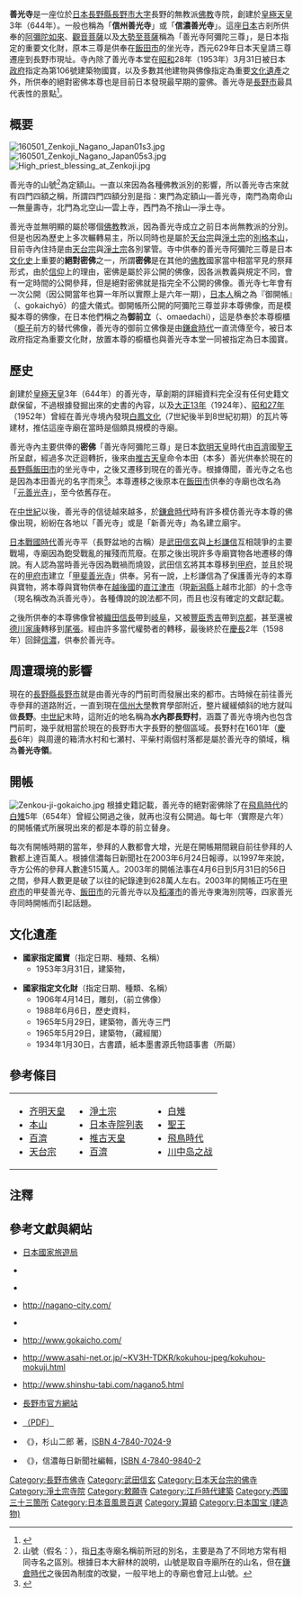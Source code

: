 {{Otheruses|subject=日本長野縣長野市的善光寺|other=其他用法|善光寺 (消歧義)}}
{{日本寺院
|名称 = 善光寺
|画像 = [[File:160501_Zenkoji_Nagano_Japan06s3.jpg|300px]]<br />本堂（国宝）
|hiragana =ぜんこうじ
|romaji =Zenkōji
|所在地 = 長野縣長野市元善町491
|位置 = {{coord|36|39|42.12|N|138|11|15.76|E|region:JP-20_type:landmark_scale:10000|display=inline,title}}
|山号 = 定額山
|宗派 = 無宗派
|本尊 = 一光三尊阿彌陀如來（絕對密佛）
|創建年 =[[皇極天皇|皇極天皇]]3年（644年）
|開基 =皇極天皇（勅願）
|正式名 = 
|別称 = 信州善光寺、信濃善光寺
|札所等 = [[西國三十三箇所|西國三十三箇所]]・[[坂東三十三箇所|坂東三十三箇所]]・[[秩父三十三箇所|秩父三十三箇所]]（各番外札所）
|文化財 = 本堂（國寶）<br />三門、銅造阿彌陀如來及兩脇侍立像等等（重要文化財）
|}}

'''善光寺'''是一座位於[[日本|日本]][[長野縣|長野縣]][[長野市|長野市]][[大字_(行政區劃)|大字]]長野的無教派[[佛教|佛教]]寺院，創建於[[皇極天皇|皇極天皇]]3年（644年）。一般也稱為「'''信州善光寺'''」或「'''信濃善光寺'''」。這座[[日本|日本]]古剎所供奉的[[阿彌陀佛|阿彌陀如來]]、[[觀音菩薩|觀音菩薩]]以及[[大勢至菩薩|大勢至菩薩]]稱為「善光寺阿彌陀三尊」，是日本指定的重要文化財，原本三尊是供奉在[[飯田市|飯田市]]的坐光寺，西元629年日本天皇請三尊遷座到長野市現址。寺內除了善光寺本堂在[[昭和|昭和]]28年（1953年）3月31日被日本[[政府|政府]]指定為第106號建築物國寶，以及多數其他建物與佛像指定為重要[[文化遺產|文化遺產]]之外，所供奉的絕對密佛本尊也是目前日本發現最早期的靈佛。善光寺是[[長野市|長野市]]最具代表性的景點<ref>{{cite book|author1=黃雨柔|coauthors=周麗淑|title=東京近郊攻略完全制霸─長野‧群馬‧栃木|date=2017-04-20|publisher=墨刻|isbn=9789862893333|accessdate=2018-03-05}}</ref>。

== 概要 ==
[[File:160501_Zenkoji_Nagano_Japan01s3.jpg|thumb]]
[[File:160501_Zenkoji_Nagano_Japan05s3.jpg|thumb]]
[[File:High_priest_blessing_at_Zenkoji.jpg|thumb]]

善光寺的山號<ref>山號（假名：{{lang|ja|さんごう}}），指[[日本|日本]]寺廟名稱前所冠的別名，主要是為了不同地方常有相同寺名之區別。根據日本大辭林的說明，山號是取自寺廟所在的山名，但在[[鎌倉時代|鎌倉時代]]之後因為制度的改變，一般平地上的寺廟也會冠上山號。</ref>為定額山。一直以來因為各種佛教派別的影響，所以善光寺古來就有四門四額之稱，所謂四門四額分別是指：東門為定額山—善光寺，南門為南命山—無量壽寺，北門為北空山—雲上寺，西門為不捨山—淨土寺。

善光寺並無明顯的屬於哪個[[佛教|佛教]]教派，因為善光寺成立之前日本尚無教派的分別。但是也因為歷史上多次輾轉易主，所以同時也是屬於[[天台宗|天台宗]]與[[净土宗_(日本)|淨土宗]]的[[本山|別格本山]]，目前寺內住持是由[[天台宗|天台宗]]與[[净土宗_(日本)|淨土宗]]各別掌管。寺中供奉的善光寺阿彌陀三尊是日本[[文化史|文化史]]上重要的'''絕對密佛'''之一，所謂'''密佛'''是在其他的[[佛教|佛教]]國家當中相當罕見的祭拜形式，由於[[信仰|信仰]]上的理由，密佛是屬於非公開的佛像，因各派教義與規定不同，會有一定時間的公開參拜，但是絕對密佛就是指完全不公開的佛像。善光寺七年會有一次公開（因公開當年也算一年所以實際上是六年一期），[[日本人|日本人]]稱之為『御開帳』（{{lang|ja|ご開帳、ごかいちょう}}、gokaichyō）的盛大儀式。御開帳所公開的阿彌陀三尊並非本尊佛像，而是模擬本尊的佛像，在日本他們稱之為'''御前立'''（{{lang|ja|おまえだち}}、omaedachi），這是恭奉於本尊櫥櫃（[[龕#櫥子|櫥子]]前方的替代佛像，善光寺的御前立佛像是由[[鎌倉時代|鎌倉時代]]一直流傳至今，被日本政府指定為重要文化財，放置本尊的櫥櫃也與善光寺本堂一同被指定為日本國寶。

== 歷史 ==
創建於[[皇極天皇|皇極天皇]]3年（644年）的善光寺，草創期的詳細資料完全沒有任何史籍文獻保留，不過根據發掘出來的史書的內容，以及[[大正|大正13年]]（1924年）、[[昭和|昭和27年]]（1952年）曾經在善光寺境內發現[[白鳳時代|白鳳文化]]（7世紀後半到8世紀初期）的瓦片等建材，推估這座寺廟在當時是個頗具規模的寺廟。

善光寺內主要供俸的'''密佛'''「善光寺阿彌陀三尊」是日本[[欽明天皇|欽明天皇]]時代由[[百濟|百濟]]國[[聖王|聖王]]所呈獻，經過多次迂迴轉折，後來由[[推古天皇|推古天皇]]命令本田（本多）善光供奉於現在的[[長野縣|長野縣]][[飯田市|飯田市]]的坐光寺中，之後又遷移到現在的善光寺。根據傳聞，善光寺之名也是因為本田善光的名字而來<ref>{{cite book|author1=陳映伃|coauthors=林倩伃|title=日本玩全指南 : Japan guide & map|date=2013|publisher=宏碩文化|location=新北市|isbn=9789865977764|pages=140|url=https://books.google.com.tw/books?id=FYBGAwAAQBAJ&pg=PA140&lpg=PA140&dq=%E5%96%84%E5%85%89%E5%AF%BA+%E6%97%A5%E6%9C%AC+%E6%AD%B7%E5%8F%B2&source=bl&ots=DpIqINcGbQ&sig=-edSImYQzHQ1TXN1x6SmPz8mbSY&hl=zh-TW&sa=X&ved=0ahUKEwjiha7QzNTZAhWJWLwKHY2BBeQ4FBDoAQglMAA#v=onepage&q=%E5%96%84%E5%85%89%E5%AF%BA%20%E6%97%A5%E6%9C%AC%20%E6%AD%B7%E5%8F%B2&f=false|accessdate=2018-03-05|archive-date=2020-12-21|archive-url=https://web.archive.org/web/20201221150227/https://books.google.com.tw/books?id=FYBGAwAAQBAJ&pg=PA140&lpg=PA140&dq=%E5%96%84%E5%85%89%E5%AF%BA+%E6%97%A5%E6%9C%AC+%E6%AD%B7%E5%8F%B2&source=bl&ots=DpIqINcGbQ&sig=-edSImYQzHQ1TXN1x6SmPz8mbSY&hl=zh-TW&sa=X&ved=0ahUKEwjiha7QzNTZAhWJWLwKHY2BBeQ4FBDoAQglMAA#v=onepage&q=%E5%96%84%E5%85%89%E5%AF%BA%20%E6%97%A5%E6%9C%AC%20%E6%AD%B7%E5%8F%B2&f=false|dead-url=no}}</ref>。本尊遷移之後原本在[[飯田市|飯田市]]供奉的寺廟也改名為「[[元善光寺|元善光寺]]」，至今依舊存在。

在[[中世紀|中世紀]]以後，善光寺的信徒越來越多，於[[鎌倉時代|鎌倉時代]]時有許多模仿善光寺本尊的佛像出現，紛紛在各地以「善光寺」或是「新善光寺」為名建立廟宇。

[[日本戰國|日本戰國時代]]善光寺平（長野盆地的古稱）是[[武田信玄|武田信玄]]與[[上杉謙信|上杉謙信]]互相競爭的主要戰場，寺廟因為飽受戰亂的摧殘而荒廢。在那之後出現許多寺廟寶物各地遷移的傳說。有人認為當時善光寺因為戰禍而燒毀，武田信玄將其本尊移到[[甲府|甲府]]，並且於現在的[[甲府市|甲府市]]建立「[[甲斐善光寺|甲斐善光寺]]」供奉。另有一說，上杉謙信為了保護善光寺的本尊與寶物，將本尊與寶物供奉在[[越後國|越後國]]的[[上越市|直江津市]]（現[[新潟縣|新潟縣]]上越市北部）的十念寺（現名稱改為浜善光寺）。各種傳說的說法都不同，而且也沒有確定的文獻記載。

之後所供奉的本尊佛像曾被[[織田信長|織田信長]]帶到[[岐阜市|岐阜]]，又被[[豐臣秀吉|豐臣秀吉]]帶到[[京都|京都]]，甚至還被[[德川家康|德川家康]]轉移到[[尾張國|尾張]]。經由許多當代權勢者的轉移，最後終於在[[慶長|慶長]]2年（1598年）回歸[[信濃國|信濃]]，供奉於善光寺。

== 周遭環境的影響 ==
現在的[[長野縣|長野縣]][[長野市|長野市]]就是由善光寺的門前町而發展出來的都市。古時候在前往善光寺參拜的道路附近，一直到現在[[信州大學|信州大學]]教育學部附近，整片緩緩傾斜的地方就叫做'''長野'''。[[中世紀|中世紀]]末時，這附近的地名稱為'''水內郡長野村'''，涵蓋了善光寺境內也包含門前町，幾乎就相當於現在的長野市大字長野的整個區域。長野村在1601年（[[慶長|慶長]]6年）與周邊的箱清水村和七瀬村、平柴村兩個村落都是屬於善光寺的領域，稱為'''善光寺領'''。

== 開帳 ==
[[File:Zenkou-ji-gokaicho.jpg|thumb]]
根據史籍記載，善光寺的絕對密佛除了在[[飛鳥時代|飛鳥時代]]的[[白雉|白雉]]5年（654年）曾經公開過之後，就再也沒有公開過。每七年（實際是六年）的開帳儀式所展現出來的都是本尊的前立替身。

每次有開帳時期的當年，參拜的人數都會大增，光是在開帳期間親自前往參拜的人數都上達百萬人。根據信濃每日新聞社在2003年6月24日報導，以1997年來說，寺方公佈的參拜人數達515萬人。2003年的開帳法事在4月6日到5月31日的56日之間，參拜人數更是破了以往的紀錄達到628萬人左右。2003年的開帳正巧在[[甲府市|甲府市]]的甲斐善光寺、[[飯田市|飯田市]]的元善光寺以及[[稻澤市|稻澤市]]的善光寺東海別院等，四家善光寺同時開帳而引起話題。

== 文化遺產 ==
*'''國家指定國寶'''（指定日期、種類、名稱）
** 1953年3月31日，建築物，{{lang|ja|善光寺本堂 附厨子１基}}

*'''國家指定文化財'''（指定日期、種類、名稱）
** 1906年4月14日，雕刻，{{lang|ja|金銅阿弥陀如来及両脇侍立}}（前立佛像）
** 1988年6月6日，歷史資料，{{lang|ja|善光寺造営図}}
** 1965年5月29日，建築物，善光寺三門
** 1965年5月29日，建築物，{{lang|ja|善光寺経蔵}}（藏經閣）
** 1934年1月30日，古書蹟，紙本墨書源氏物語事書（{{lang|ja|大勧進}}所屬）

== 參考條目 ==
{|
|valign="top"|
*[[齐明天皇|齐明天皇]]
*[[本山|本山]]
*[[百濟|百濟]]
*[[天台宗|天台宗]]
|valign="top"|
*[[淨土宗|淨土宗]]
*[[日本寺院列表|日本寺院列表]]
*[[推古天皇|推古天皇]]
*[[百濟|百濟]]
|valign="top"|
*[[白雉|白雉]]
*[[聖王|聖王]]
*[[飛鳥時代|飛鳥時代]]
*[[川中岛之战|川中岛之战]]
|}

==注釋==
{{noteFoot|1=
{{noteTag|name=note1|1=指日本寺廟名稱前所冠的別名，主要是為了不同地方常有相同寺名之區別。根據日本大辭林的說明，山號是取自寺廟所在的山名，但在鎌倉時代之後因為制度的改變，一般平地上的寺廟也會冠上山號。}}
}}

== 參考文獻與網站 ==
{{Portal box|日本|佛教|建築}}
{{Commonscat|Zenkoji}}
* {{zh-hant}}[http://www.welcome2japan.hk/location/regional/nagano/zenkouji.html 日本國家旅遊局]{{Wayback|url=http://www.welcome2japan.hk/location/regional/nagano/zenkouji.html |date=20190517022950 }}
* {{ja}}[https://web.archive.org/web/20070203052858/http://www.zenkoji.jp/index2.html {{lang|ja|信州善光寺}}]
* {{ja}}[https://web.archive.org/web/20070212231956/http://www10.ocn.ne.jp/~mk123456/sonota/zenn.htm {{lang|ja|善光寺-古寺散策}}]
* {{ja}}http://nagano-city.com/{{Wayback|url=http://nagano-city.com/ |date=20070121030354 }}
* {{ja}}[https://archive.is/20130427090442/http://homepage2.nifty.com/amida/sangou.htm {{lang|ja|山号}}]
* {{ja}}http://www.gokaicho.com/{{Wayback|url=http://www.gokaicho.com/ |date=20201214112615 }}
* {{ja}}http://www.asahi-net.or.jp/~KV3H-TDKR/kokuhou-jpeg/kokuhou-mokuji.html{{Wayback|url=http://www.asahi-net.or.jp/~KV3H-TDKR/kokuhou-jpeg/kokuhou-mokuji.html |date=20201221150246 }}
* {{ja}}http://www.shinshu-tabi.com/nagano5.html{{Wayback|url=http://www.shinshu-tabi.com/nagano5.html |date=20201221150258 }}
* {{ja}}[http://www.city.nagano.nagano.jp/ 長野市官方網站]{{Wayback|url=http://www.city.nagano.nagano.jp/ |date=20060127020041 }}
* {{ja}}[https://web.archive.org/web/20070927185509/http://www.city.nagano.nagano.jp/upload/1/bunka_database_001.pdf {{lang|ja|善光寺本堂附厨子一基}}（PDF）]
* {{ja}}《{{lang|ja|善光寺建立の謎　日本文化史の探求}}》，杉山二郎 著，[http://www.amazon.co.jp/%E5%96%84%E5%85%89%E5%AF%BA%E5%BB%BA%E7%AB%8B%E3%81%AE%E8%AC%8E%E2%80%95%E6%97%A5%E6%9C%AC%E6%96%87%E5%8C%96%E5%8F%B2%E3%81%AE%E6%8E%A2%E6%B1%82-%E6%9D%89%E5%B1%B1-%E4%BA%8C%E9%83%8E/dp/4784070249/sr=11-1/qid=1169377329/ref=sr_11_1/250-5362533-1145037 ISBN 4-7840-7024-9]{{Wayback|url=http://www.amazon.co.jp/%E5%96%84%E5%85%89%E5%AF%BA%E5%BB%BA%E7%AB%8B%E3%81%AE%E8%AC%8E%E2%80%95%E6%97%A5%E6%9C%AC%E6%96%87%E5%8C%96%E5%8F%B2%E3%81%AE%E6%8E%A2%E6%B1%82-%E6%9D%89%E5%B1%B1-%E4%BA%8C%E9%83%8E/dp/4784070249/sr=11-1/qid=1169377329/ref=sr_11_1/250-5362533-1145037 |date=20201123130550 }}
* {{ja}}《{{lang|ja|善光寺さん―信仰の「ふるさと」への旅}}》，信濃毎日新聞社編輯，[http://www.amazon.co.jp/%E5%96%84%E5%85%89%E5%AF%BA%E5%BB%BA%E7%AB%8B%E3%81%AE%E8%AC%8E%E2%80%95%E6%97%A5%E6%9C%AC%E6%96%87%E5%8C%96%E5%8F%B2%E3%81%AE%E6%8E%A2%E6%B1%82-%E6%9D%89%E5%B1%B1-%E4%BA%8C%E9%83%8E/dp/4784098402/sr=11-1/qid=1169377329/ref=sr_11_1/250-5362533-1145037 ISBN 4-7840-9840-2]{{Wayback|url=http://www.amazon.co.jp/%E5%96%84%E5%85%89%E5%AF%BA%E5%BB%BA%E7%AB%8B%E3%81%AE%E8%AC%8E%E2%80%95%E6%97%A5%E6%9C%AC%E6%96%87%E5%8C%96%E5%8F%B2%E3%81%AE%E6%8E%A2%E6%B1%82-%E6%9D%89%E5%B1%B1-%E4%BA%8C%E9%83%8E/dp/4784098402/sr=11-1/qid=1169377329/ref=sr_11_1/250-5362533-1145037 |date=20200812201156 }}

{{DEFAULTSORT:Zenkoji}}
[[Category:長野市佛寺|Category:長野市佛寺]]
[[Category:武田信玄|Category:武田信玄]]
[[Category:日本天台宗的佛寺|Category:日本天台宗的佛寺]]
[[Category:淨土宗寺院|Category:淨土宗寺院]]
[[Category:敕願寺|Category:敕願寺]]
[[Category:江戶時代建築|Category:江戶時代建築]]
[[Category:西國三十三箇所|Category:西國三十三箇所]]
[[Category:日本音風景百選|Category:日本音風景百選]]
[[Category:算額|Category:算額]]
[[Category:日本国宝_(建造物)|Category:日本国宝 (建造物)]]